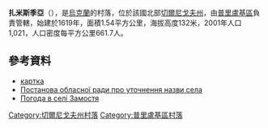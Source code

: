 {{coord|50|36|42|N|32|25|24|E|scale:100000|display=title}}

'''扎米斯季亞'''（{{lang-uk|Замістя}}），是[[烏克蘭|烏克蘭]]的村落，位於該國北部[[切爾尼戈夫州|切爾尼戈夫州]]，由[[普里盧基區|普里盧基區]]負責管轄，始建於1619年，面積1.54平方公里，海拔高度132米，2001年人口1,021，人口密度每平方公里661.7人。

==參考資料==
*[http://gska2.rada.gov.ua/pls/z7502/A005?rdat1=28.11.2009&rf7571=42727 картка]{{dead link|date=2018年3月 |bot=InternetArchiveBot |fix-attempted=yes }}
*[http://gska2.rada.gov.ua/pls/z7502/A036?rdat1=28.11.2009&vf7551=969 Постанова обласної ради про уточнення назви села]{{dead link|date=2017年12月 |bot=InternetArchiveBot |fix-attempted=yes }}
* [http://weather.in.ua/ua/chernigovskaja/8428 Погода в селі Замостя] {{Wayback|url=http://weather.in.ua/ua/chernigovskaja/8428 |date=20160305112305 }}

[[Category:切爾尼戈夫州村落|Category:切爾尼戈夫州村落]]
[[Category:普里盧基區村落|Category:普里盧基區村落]]


{{Chernihiv-geo-stub}}